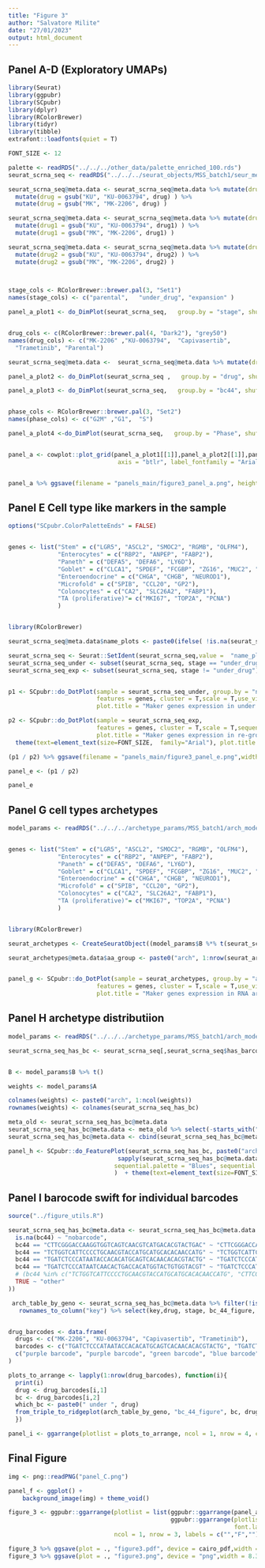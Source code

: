 ```yaml
---
title: "Figure 3"
author: "Salvatore Milite"
date: "27/01/2023"
output: html_document
---
```


## Panel A-D (Exploratory UMAPs)

```r
library(Seurat)
library(ggpubr)
library(SCpubr)
library(dplyr)
library(RColorBrewer)
library(tidyr)
library(tibble)
extrafont::loadfonts(quiet = T)

FONT_SIZE <- 12

palette <- readRDS("../../../other_data/palette_enriched_100.rds")
seurat_scrna_seq <- readRDS("../../../seurat_objects/MSS_batch1/seur_merged_norm_integrated_with_atlas_no_magic.rds")

seurat_scrna_seq@meta.data <- seurat_scrna_seq@meta.data %>% mutate(drug = gsub("AZD", "Capivasertib", drug) ) %>% 
  mutate(drug = gsub("KU", "KU-0063794", drug) ) %>% 
  mutate(drug = gsub("MK", "MK-2206", drug) )

seurat_scrna_seq@meta.data <- seurat_scrna_seq@meta.data %>% mutate(drug1 = gsub("AZD", "Capivasertib", drug1) ) %>% 
  mutate(drug1 = gsub("KU", "KU-0063794", drug1) ) %>% 
  mutate(drug1 = gsub("MK", "MK-2206", drug1) )

seurat_scrna_seq@meta.data <- seurat_scrna_seq@meta.data %>% mutate(drug2 = gsub("AZD", "Capivasertib", drug2) ) %>% 
  mutate(drug2 = gsub("KU", "KU-0063794", drug2) ) %>% 
  mutate(drug2 = gsub("MK", "MK-2206", drug2) )


  
stage_cols <- RColorBrewer::brewer.pal(3, "Set1")
names(stage_cols) <- c("parental",   "under_drug", "expansion" )

panel_a_plot1 <- do_DimPlot(seurat_scrna_seq,   group.by = "stage", shuffle = TRUE, legend.title.position = "bottom", legend.title = "Stage") + ggtitle("Experimental stage") + scale_color_manual("",values = stage_cols, labels = c("Re-growth", "Parental", "Under drug")) + theme(text=element_text(size=FONT_SIZE,  family="Arial"), plot.title = element_text(hjust = 0.5))


drug_cols <- c(RColorBrewer::brewer.pal(4, "Dark2"), "grey50")
names(drug_cols) <- c("MK-2206" ,"KU-0063794",  "Capivasertib", 
  "Trametinib", "Parental")

seurat_scrna_seq@meta.data <-  seurat_scrna_seq@meta.data %>% mutate(drug = if_else(is.na(drug), "Parental", drug))

panel_a_plot2 <- do_DimPlot(seurat_scrna_seq ,   group.by = "drug", shuffle = TRUE, legend.title.position = "bottom", legend.title = "Drug") + ggtitle("Treatments distributiion") + scale_color_manual("",values = drug_cols) + theme(text=element_text(size=FONT_SIZE,  family="Arial"), plot.title = element_text(hjust = 0.5)) 

panel_a_plot3 <- do_DimPlot(seurat_scrna_seq,   group.by = "bc44", shuffle = TRUE, legend.title.position = "bottom", legend.title = "Treatment Window") + ggtitle("Lentiviral barcode distribution") + scale_color_manual("",values = palette) + theme(text=element_text(size=FONT_SIZE,  family="Arial"), legend.position = "None", plot.title = element_text(hjust = 0.5))


phase_cols <- RColorBrewer::brewer.pal(3, "Set2")
names(phase_cols) <- c("G2M" ,"G1",  "S")

panel_a_plot4 <-do_DimPlot(seurat_scrna_seq,   group.by = "Phase", shuffle = TRUE, legend.title.position = "bottom", legend.title = "Phase") + ggtitle("Cell cycle pahse") + scale_color_manual("",values = phase_cols, labels = c( "G1",  "S", "G2/M")) + theme(text=element_text(size=FONT_SIZE,  family="Arial"), plot.title = element_text(hjust = 0.5))


panel_a <- cowplot::plot_grid(panel_a_plot1[[1]],panel_a_plot2[[1]],panel_a_plot3[[1]],panel_a_plot4[[1]], ncol = 2, nrow = 2,align = "hv", labels  = c("A", "B", "C", "D"),
                               axis = "btlr", label_fontfamily = "Arial", label_size = 24) 


panel_a %>% ggsave(filename = "panels_main/figure3_panel_a.png", height = 8, width = 6.9, scale = 1.5)
```

## Panel E Cell type like markers in the sample 

```r

options("SCpubr.ColorPaletteEnds" = FALSE)


genes <- list("Stem" = c("LGR5", "ASCL2", "SMOC2", "RGMB", "OLFM4"),
              "Enterocytes" = c("RBP2", "ANPEP", "FABP2"),
              "Paneth" = c("DEFA5", "DEFA6", "LY6D"),
              "Goblet" = c("CLCA1", "SPDEF", "FCGBP", "ZG16", "MUC2", "TFF3"),
              "Enteroendocrine" = c("CHGA", "CHGB", "NEUROD1"),
              "Microfold" = c("SPIB", "CCL20", "GP2"),
              "Colonocytes" = c("CA2", "SLC26A2", "FABP1"),
              "TA (proliferative)"= c("MKI67", "TOP2A", "PCNA")
              )


library(RColorBrewer)

seurat_scrna_seq@meta.data$name_plots <- paste0(ifelse( !is.na(seurat_scrna_seq$drug1),seurat_scrna_seq$drug1, "Parental" ), ifelse(!is.na(seurat_scrna_seq$drug2) & seurat_scrna_seq$drug2 != "NA", paste0("->", seurat_scrna_seq$drug2), "")) %>% as.factor()

seurat_scrna_seq <- Seurat::SetIdent(seurat_scrna_seq,value =  "name_plots")
seurat_scrna_seq_under <- subset(seurat_scrna_seq, stage == "under_drug" | stage == "parental")
seurat_scrna_seq_exp <- subset(seurat_scrna_seq, stage != "under_drug")


p1 <- SCpubr::do_DotPlot(sample = seurat_scrna_seq_under, group.by = "name_plots",
                         features = genes, cluster = T,scale = T,use_viridis = F,
                         plot.title = "Maker genes expression in under drug samples", sequential.palette = "RdBu", sequential.direction = -1) + theme(text=element_text(size=FONT_SIZE,  family="Arial"), plot.title = element_text(hjust = 0.3))

p2 <- SCpubr::do_DotPlot(sample = seurat_scrna_seq_exp, 
                         features = genes, cluster = T,scale = T,sequential.palette = "RdBu",
                         plot.title = "Maker genes expression in re-growth/parental samples", colors.use = c("blue", "white","red")) +
  theme(text=element_text(size=FONT_SIZE,  family="Arial"), plot.title = element_text(hjust = 0.3))

(p1 / p2) %>% ggsave(filename = "panels_main/figure3_panel_e.png",width = 12, height = 8 , scale = 1.5)

panel_e <- (p1 / p2)

panel_e
```

## Panel G cell types archetypes


```r
model_params <- readRDS("../../../archetype_params/MSS_batch1/arch_model_params_new3.rds")


genes <- list("Stem" = c("LGR5", "ASCL2", "SMOC2", "RGMB", "OLFM4"),
              "Enterocytes" = c("RBP2", "ANPEP", "FABP2"),
              "Paneth" = c("DEFA5", "DEFA6", "LY6D"),
              "Goblet" = c("CLCA1", "SPDEF", "FCGBP", "ZG16", "MUC2", "TFF3"),
              "Enteroendocrine" = c("CHGA", "CHGB", "NEUROD1"),
              "Microfold" = c("SPIB", "CCL20", "GP2"),
              "Colonocytes" = c("CA2", "SLC26A2", "FABP1"),
              "TA (proliferative)"= c("MKI67", "TOP2A", "PCNA")
              )


library(RColorBrewer)

seurat_archetypes <- CreateSeuratObject((model_params$B %*% t(seurat_scrna_seq[,seurat_scrna_seq$has_barcode]@assays$RNA@data %>% as.matrix) )   %>% t())

seurat_archetypes@meta.data$aa_group <- paste0("arch", 1:nrow(seurat_archetypes@meta.data))


panel_g <- SCpubr::do_DotPlot(sample = seurat_archetypes, group.by = "aa_group",
                         features = genes, cluster = T,scale = T,use_viridis = F,assay = "RNA",
                         plot.title = "Maker genes expression in RNA archetypes", sequential.palette = "Blues", sequential.direction = 1, flip = T)  + theme(text=element_text(size=FONT_SIZE + 3,  family="Arial"),  plot.title = element_text(hjust = 0.5)) + guides(size = "none")
```





## Panel H archetype distributiion

```r
model_params <- readRDS("../../../archetype_params/MSS_batch1/arch_model_params_new3.rds")

seurat_scrna_seq_has_bc <- seurat_scrna_seq[,seurat_scrna_seq$has_barcode]


B <- model_params$B %>% t()

weights <- model_params$A

colnames(weights) <- paste0("arch", 1:ncol(weights))
rownames(weights) <- colnames(seurat_scrna_seq_has_bc)

meta_old <- seurat_scrna_seq_has_bc@meta.data
seurat_scrna_seq_has_bc@meta.data <- meta_old %>% select(-starts_with("arch"))
seurat_scrna_seq_has_bc@meta.data <- cbind(seurat_scrna_seq_has_bc@meta.data, weights[rownames(seurat_scrna_seq_has_bc@meta.data),])

panel_h <- SCpubr::do_FeaturePlot(seurat_scrna_seq_has_bc, paste0("arch", 1:ncol(weights)), max.cutoff = 
                               sapply(seurat_scrna_seq_has_bc@meta.data[, paste0("arch", 1:ncol(weights))], quantile, 0.99),
                              sequential.palette = "Blues", sequential.direction = -1, use_viridis = T, viridis.direction = 1
                              )  + theme(text=element_text(size=FONT_SIZE,  family="Arial"))

```




## Panel I barocode swift for individual barcodes

```r
source("../figure_utils.R")

seurat_scrna_seq_has_bc@meta.data <- seurat_scrna_seq_has_bc@meta.data %>% mutate(bc_44_figure =  case_when(
  is.na(bc44) ~ "nobarcode",
  bc44 == "CTTCGGGACCAAGGTGGTCAGTCAACGTCATGACACGTACTGAC" ~ "CTTCGGGACCAAGGTGGTCAGTCAACGTCATGACACGTACTGAC",
  bc44 == "TCTGGTCATTCCCCTGCAACGTACCATGCATGCACACAACCATG" ~ "TCTGGTCATTCCCCTGCAACGTACCATGCATGCACACAACCATG",
  bc44 == "TGATCTCCCATAATACCACACATGCAGTCACAACACACGTACTG" ~ "TGATCTCCCATAATACCACACATGCAGTCACAACACACGTACTG",
  bc44 == "TGATCTCCCATAATCAACACTGACCACATGGTACTGTGGTACGT" ~ "TGATCTCCCATAATCAACACTGACCACATGGTACTGTGGTACGT",
  # (bc44 %in% c("TCTGGTCATTCCCCTGCAACGTACCATGCATGCACACAACCATG", "CTTCGGGACCAAGGTGGTCAGTCAACGTCATGACACGTACTGAC", "TGATCTCCCATAATACCACACATGCAGTCACAACACACGTACTG")) ~ bc44,
  TRUE ~ "other"
))

 arch_table_by_geno <- seurat_scrna_seq_has_bc@meta.data %>% filter(!is.na(bc_44_figure)) %>%
   rownames_to_column("key") %>% select(key,drug, stage, bc_44_figure, starts_with("arch")) %>% pivot_longer(starts_with("arch"), names_to = "archs", values_to = "weights") %>% dplyr::group_by(drug, stage, bc_44_figure, across(starts_with("arch"))) %>% dplyr::mutate(avg_prob = mean(weights))  %>% ungroup()


drug_barcodes <- data.frame(
  drugs <- c("MK-2206", "KU-0063794", "Capivasertib", "Trametinib"),
  barcodes <- c("TGATCTCCCATAATACCACACATGCAGTCACAACACACGTACTG", "TGATCTCCCATAATACCACACATGCAGTCACAACACACGTACTG", "TCTGGTCATTCCCCTGCAACGTACCATGCATGCACACAACCATG", "CTTCGGGACCAAGGTGGTCAGTCAACGTCATGACACGTACTGAC"),
  c("purple barcode", "purple barcode", "green barcode", "blue barcode")
)

plots_to_arrange <- lapply(1:nrow(drug_barcodes), function(i){
  print(i)
  drug <- drug_barcodes[i,1]
  bc <- drug_barcodes[i,2]
  which_bc <- paste0(" under ", drug)
  from_triple_to_ridgeplot(arch_table_by_geno, "bc_44_figure", bc, drug, which_bc, drug_barcodes[i,3], palette[bc])
  })

panel_i <- ggarrange(plotlist = plots_to_arrange, ncol = 1, nrow = 4, common.legend = T, legend = "right")


```

## Final Figure 

```r
img <- png::readPNG("panel_C.png")

panel_f <- ggplot() + 
    background_image(img) + theme_void()

figure_3 <- ggpubr::ggarrange(plotlist = list(ggpubr::ggarrange(panel_a, panel_e, ncol = 2, labels = c("", "E"), font.label = list(size = 24 , family = "Arial")), panel_f, 
                                              ggpubr::ggarrange(plotlist = list(panel_g,NULL, panel_h, NULL, panel_i, NULL), ncol = 6, labels = c("G", "", "H","","I"), widths = c(1.2,0.15,1.2,0.2,1., 0.2),
                                                                font.label = list(size = 24 , family = "Arial"))), 
                              ncol = 1, nrow = 3, labels = c("","F",""), heights = c(1.05,0.85,1.3), font.label = list(size = 24 , family = "Arial"))

figure_3 %>% ggsave(plot = ., "figure3.pdf", device = cairo_pdf,width = 8.3, height = 10, dpi = 300, scale = 3.6, bg = "white")
figure_3 %>% ggsave(plot = ., "figure3.png", device = "png",width = 8.3, height = 10, dpi = 300, scale = 3.6 , bg = "white")

```




